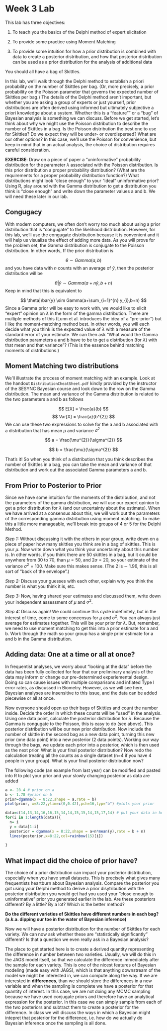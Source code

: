 Week 3 Lab
========================================================

This lab has three objectives:

(1)	To teach you the basics of the Delphi method of expert elicitation

(2)	To provide some practice using Moment Matching

(3)	To provide some intuition for how a prior distribution is combined with data to create a posterior distribution, and how that posterior distribution can be used as a prior distribution for the analysis of additional data

You should all have a bag of Skittles.

In this lab, we’ll walk through the Delphi method to establish a priori probability on the number of Skittles per bag. (Or, more precisely, a prior probability on the Poisson parameter that governs the expected number of Skittles per bag.) The details of the Delphi method aren't important, but whether you are asking a group of experts or just yourself, prior distributions are often derived using informed but ultimately subjective a priori knowledge about a system. Whether this is a "feature"" or a "bug" of Bayesian analysis is something we can discuss.  Before we get started, let's think about why we might use the Poisson distribution to describe the number of Skittles in a bag. Is the Poisson distribution the best one to use for Skittles? Do we expect they will be under- or overdispersed? What are our other options? In this case, we’ll use the Poisson for convenience, but keep in mind that in an actual analysis, the choice of distribution requires careful consideration.

**EXERCISE**: Draw on a piece of paper a "uninformative" probability distribution for the parameter $\lambda$ associated with the Poisson distribution. Is this prior distribution a proper probability distribution? (What are the requirements for a proper probability distribution function?) What distributions might look "close enough" to your "ideal" uninformative prior? Using R, play around with the Gamma distribution to get a distribution you think is "close enough" and write down the parameter values a and b. We will need these later in our lab.

Congugacy
-----------

With modern computers, we often don't worry too much about using a prior distribution that is "congugate" to the likelihood distribution. However, for this lab, we'll use the congugate distribution because it is convenient and it will help us visualize the effect of adding more data. As you will prove for the problem set, the Gamma distribution is conjugate to the Poisson distribution. In other words, ff the prior distribution is

$$
\theta \sim Gamma(a,b)
$$
and you have data with $n$ counts with an average of $\bar{y}$, then the posterior distribution will be

$$
\theta|\bar{y} \sim Gamma(a+n\bar{y},b+n)
$$
Keep in mind that this is equivalent to

$$
\theta|\bar{y} \sim Gamma(a+\sum_{i=1}^{n} y_{i},b+n)
$$
Since a Gamma prior will be easy to work with, we would like to elicit “expert” opinion on $\lambda$ in the form of the gamma distribution. There are multiple methods of this (Lunn et al. introduces the idea of a “pre-prior”) but I like the moment-matching method best. In other words, you will each decide what you think is the expected value of $\lambda$ with a measure of the standard error of your estimate. We can then ask “What would the Gamma distribution parameters a and b have to be to get a distribution (for $\lambda$) with that mean and that variance”? (This is the essence behind matching moments of distributions.)

Moment Matching two distributions
-------------------------------

We'll illustrate the process of moment matching with an example. Look at the handout `DistributionCheatSheet.pdf` kindly provided by the instructor of the SESYNC Bayesian course and look down to the row on the Gamma distribution. The mean and variance of the Gamma distribution is related to the two parameters a and b as follows

$$
E[X] = \frac{a}{b}
$$
$$
Var[X] = \frac{a}{b^{2}}
$$
We can use these two expressions to solve for the a and b associated with a distribution that has mean $\mu$ and variance $\sigma^{2}$

$$
a = \frac{\mu^{2}}{\sigma^{2}}
$$

$$
b = \frac{\mu}{\sigma^{2}}
$$

That's it! So when you think of a distribution that you think describes the number of Skittles in a bag, you can take the mean and variance of that distribution and work out the associated Gamma parameters a and b.

From Prior to Posterior to Prior
-----------------------------

Since we have some intuition for the moments of the distribution, and not the parameters of the gamma distribution, we will use our expert opinion to get a prior distribution for $\lambda$ (and our uncertainty about the estimate). When we have arrived at a consensus about this, we will work out the parameters of the corresponding gamma distribution using moment matching. To make this a little more manageable, we'll break into groups of 4 or 5 for the Delphi Method.

*Step 1:*
Without discussing it with the others in your group, write down on a piece of paper how many skittles you think are in a bag of skittles. This is your $\mu$. Now write down what you think your uncertainty about this number is. In other words, if you think there are 50 skittles in a bag, but it could be anywhere from 30 to 70, than $\mu=50$, and $2\sigma = 20$, so your estimate of the variance $\sigma^{2}=100$. Make sure this makes sense. (The 2 is $\sim$ 1.96, this is all sort of "back of the envelope".)

*Step 2:*
Discuss your guesses with each other, explain why you think the number is what you think it is, etc.

*Step 3:* 
Now, having shared your estimates and discussed them, write down your independent assessment of $\mu$ and $\sigma^{2}$.

*Step 4:*
Discuss again! We could continue this cycle indefinitely, but in the interest of time, come to some concensus for $\mu$ and $\sigma^{2}$. You can always just average for estimates together. This will be your prior for $\lambda$. But, remember, we need to use moment matching to get this into a prior estimate for a and b. Work through the math so your group has a single prior estimate for a and b in the Gamma distribution.

Adding data: One at a time or all at once?
------------------------------------------

In frequentist analyses, we worry about "looking at the data" before the data has been fully collected for fear that our preliminary analysis of the data may inform or change our pre-determined experiemental design. Doing so can cause issues with multiple comparisons and inflated Type I error rates, as discussed in Biometry. However, as we will see here, Bayesian analyses are insensitive to this issue, and the data can be added piecewise or all at once.

Now everyone should open up their bags of Skittles and count the number inside. Decide the order in which these counts will be "used" in the analysis. Using one data point, calculate the posterior distribution for $\lambda$. Because the Gamma is congugate to the Poisson, this is easy to do (see above). This posterior distribution will be our new prior distribution. Now include the number of skittle in the second bag as a new data point, turning this new prior (one data point) into a new posterior (2 data points). Working our way through the bags, we update each prior into a posterior, which is then used as the next prior. What is your final posterior distribution? Now redo the calculation treating all the counts as a single dataset (n=4 if you have 4 people in your group). What is your final posterior distribution now?

The following code (an example from last year) can be modified and pasted into R to plot your prior and your slowly changing posterior as data are added

```r
a <- 28.4 # prior on a
b <- 1.78 #prior on b
prior=dgamma(x = 8:22,shape = a,rate = b)
plot(prior, x=8:22,ylim=c(0,0.42),pch=16,typ="b") #plots your prior

data=c(14,13,14,16,16,15,14,14,15,15,14,15,17,14) # put your data in here
for(i in 1:length(data)){
  n= i
  y = data[1:i]
  posterior = dgamma(x = 8:22,shape = a+n*mean(y),rate = b + n)
  lines(posterior,x=8:22,col=rainbow(15)[i])
  
}
```


What impact did the choice of prior have?
---------------------------------------

The choice of a prior distribution can impact your posterior distribution, especially when you have small datasets. This is precisely what gives many frequentists heartburn about Bayesian analysis. Compare the posterior you got using your Delphi method to derive a prior disytribution with the posterior distribution you would get had you used your "close enough to uninformative" prior you generated earlier in the lab. Are these posteriors different? By a little? By a lot? Which is the better method?

**Do the different varieties of Skittles have different numbers in each bag? (a.k.a. dipping our toe in the water of Bayesian inference)**

Now we will have a posterior distribution for the number of Skittles for each variety. We can now ask whether these are "statistically significantly" different? Is that a question we even really ask in a Bayesian analysis? 

The place to get started here is to create a derived quantity representing the difference in number between two varieties. Usually, we will do this in the JAGS model itself, so that we calculate the difference immediately after the sample for each variety. This is one of the nicest features of Bayesian modeling (made easy with JAGS), which is that anything downstream of the model we might be interested in, we can compute along the way. If we are interested in **differences**, than we should store the differences in a new variable and when the sampling is complete we have a posterior for that quantity of interest. In this case, we are not doing any MCMC sampling because we have used conjugate priors and therefore have an analytical expression for the posterior. In this case we can simply sample from each of the two posteriors and subtract them to create a posterior for the difference. In class we will discuss the ways in which a Bayesian might intepret that posterior for the difference, i.e. how do we actually do Bayesian inference once the sampling is all done.

